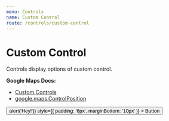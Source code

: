 ```yaml
---
menu: Controls
name: Custom Control
route: /controls/custom-control
---
```



# Custom Control

Controls display options of custom control.

**Google Maps Docs:**

- [Custom Controls](https://developers.google.com/maps/documentation/javascript/examples/control-custom)
- [google.maps.ControlPosition](https://developers.google.com/maps/documentation/javascript/reference#ControlPosition)

<Playground>
  <DocsMap
    zoom={8}
    center={{ lat: 36.964, lng: -122.015 }}
  >
    <CustomControl position="BOTTOM_CENTER">
      <button
        type="button"
        onClick={() => alert('Hey!')}
        style={{ padding: '6px', marginBottom: '10px' }}
      >
        Button
      </button>
    </CustomControl>
  </DocsMap>
</Playground>

<PropsTable of={CustomControl} />
